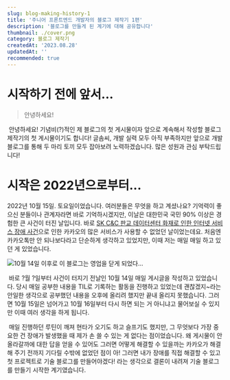 ---
slug: blog-making-history-1
title: '주니어 프론트엔드 개발자의 블로그 제작기 1편'
description: '블로그를 만들게 된 계기에 대해 공유합니다'
thumbnail: ./cover.png
category: 블로그 제작기
createdAt: '2023.08.28'
updatedAt: ''
recommended: true
---

# 시작하기 전에 앞서...

> 안녕하세요!

&nbsp;안녕하세요! 기념비(?)적인 제 블로그의 첫 게시물이자 앞으로 계속해서 작성할 블로그 제작기의 첫 게시물이기도 합니다! 글솜씨, 개발 실력 모두 아직 부족하지만 앞으로 개발 블로그를 통해 두 마리 토끼 모두 잡아보려 노력하겠습니다. 많은 성원과 관심 부탁드립니다!

# 시작은 2022년으로부터...
2022년 10월 15일. 토요일이었습니다. 여러분들은 무엇을 하고 계셨나요? 기억력이 좋으신 분들이나 관계자라면 바로 기억하시겠지만, 이날은 대한민국 국민 90% 이상은 경험한 큰 사건이 터진 날입니다. 바로 [SK C&C 판교 데이터센터 화재로 인한 인터넷 서비스 장애 사건](https://namu.wiki/w/SK%20C%26C%20%ED%8C%90%EA%B5%90%20%EB%8D%B0%EC%9D%B4%ED%84%B0%EC%84%BC%ED%84%B0%20%ED%99%94%EC%9E%AC%EB%A1%9C%20%EC%9D%B8%ED%95%9C%20%EC%9D%B8%ED%84%B0%EB%84%B7%20%EC%84%9C%EB%B9%84%EC%8A%A4%20%EC%9E%A5%EC%95%A0%20%EC%82%AC%EA%B1%B4)으로 인한 카카오의 많은 서비스가 사용할 수 없었던 날이었는데요. 처음엔 카카오톡만 안 되나보다라고 단순하게 생각하고 있었지만, 이때 저는 매일 매일 하고 있던 게 있었습니다.

![10월 14일 이후로 이 블로그는 영업을 닫게 되었다...](./1.png)

&nbsp;바로 ?월 ?일부터 사건이 터지기 전날인 10월 14일 매일 게시글을 작성하고 있었습니다. 당시 매일 공부한 내용을 TIL로 기록하는 활동을 진행하고 있었는데 괜찮겠지~라는 안일한 생각으로 공부했던 내용을 오후에 올리려 했지만 끝내 올리지 못했습니다. 그러면 10월 15일은 넘어가고 10월 16일부터 다시 하면 되는 거 아니냐고 물어보실 수 있지만 이때 여러 생각을 하게 됩니다.

&nbsp;매일 진행하던 루틴이 깨져 현타가 오기도 하고 슬프기도 했지만, 그 무엇보다 가장 중요한 건 장애가 발생했을 때 제가 손 쓸 수 있는 게 없다는 점이었습니다. 왜 게시물이 안 올라갈까에 대한 답을 얻을 수 있어도 그러면 어떻게 해결할 수 있을까는 카카오가 해결해 주기 전까지 기다릴 수밖에 없었던 점이 아! 그러면 내가 장애를 직접 해결할 수 있고 첫 프로젝트로 기술 블로그를 만들어야겠다! 라는 생각으로 결론이 내려져 기술 블로그를 만들기 시작한 계기였습니다.
